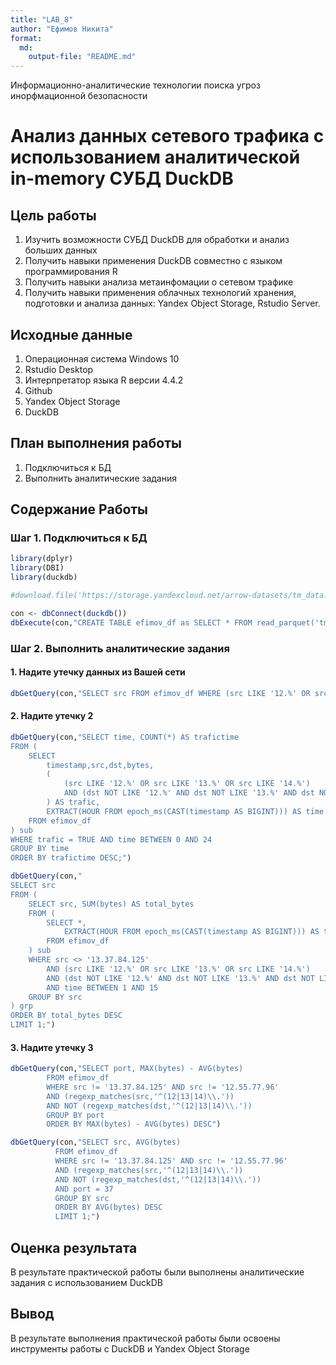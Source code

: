 ```yaml
---
title: "LAB_8"
author: "Ефимов Никита"
format:
  md:
    output-file: "README.md"
---
```


Информационно-аналитические технологии поиска угроз инорфмационной безопасности

# Анализ данных сетевого трафика с использованием аналитической in-memory СУБД DuckDB

## Цель работы

1. Изучить возможности СУБД DuckDB для обработки и анализ больших данных
2. Получить навыки применения DuckDB совместно с языком программирования R
3. Получить навыки анализа метаинфомации о сетевом трафике
4. Получить навыки применения облачных технологий хранения, подготовки и анализа данных: Yandex Object Storage, Rstudio Server.

## Исходные данные

1.  Операционная система Windows 10
2.  Rstudio Desktop
3.  Интерпретатор языка R версии 4.4.2
4.  Github
5.  Yandex Object Storage
6.  DuckDB

## План выполнения работы

1.  Подключиться к БД
2.  Выполнить аналитические задания

## Содержание Работы

### Шаг 1. Подключиться к БД

```r
library(dplyr)
library(DBI)
library(duckdb)

#download.file('https://storage.yandexcloud.net/arrow-datasets/tm_data.pqt', destfile = "tm_data.pqt")

con <- dbConnect(duckdb())
dbExecute(con,"CREATE TABLE efimov_df as SELECT * FROM read_parquet('tm_data.pqt')")
```

### Шаг 2. Выполнить аналитические задания

#### 1. Надите утечку данных из Вашей сети

```r
dbGetQuery(con,"SELECT src FROM efimov_df WHERE (src LIKE '12.%' OR src LIKE '13.%' OR src LIKE '14.%') AND NOT (dst LIKE '12.%' AND dst LIKE '13.%' AND dst LIKE '14.%') GROUP BY src ORDER by sum(bytes) DESC LIMIT 1")
```

#### 2. Надите утечку 2

```r
dbGetQuery(con,"SELECT time, COUNT(*) AS trafictime
FROM (
    SELECT 
        timestamp,src,dst,bytes,
        (
            (src LIKE '12.%' OR src LIKE '13.%' OR src LIKE '14.%')
            AND (dst NOT LIKE '12.%' AND dst NOT LIKE '13.%' AND dst NOT LIKE '14.%')
        ) AS trafic,
        EXTRACT(HOUR FROM epoch_ms(CAST(timestamp AS BIGINT))) AS time
    FROM efimov_df
) sub
WHERE trafic = TRUE AND time BETWEEN 0 AND 24
GROUP BY time
ORDER BY trafictime DESC;")
```

```r
dbGetQuery(con,"
SELECT src
FROM (
    SELECT src, SUM(bytes) AS total_bytes
    FROM (
        SELECT *,
            EXTRACT(HOUR FROM epoch_ms(CAST(timestamp AS BIGINT))) AS time
        FROM efimov_df
    ) sub
    WHERE src <> '13.37.84.125'
        AND (src LIKE '12.%' OR src LIKE '13.%' OR src LIKE '14.%')
        AND (dst NOT LIKE '12.%' AND dst NOT LIKE '13.%' AND dst NOT LIKE '14.%')
        AND time BETWEEN 1 AND 15
    GROUP BY src
) grp
ORDER BY total_bytes DESC
LIMIT 1;")
```

#### 3. Надите утечку 3

```r
dbGetQuery(con,"SELECT port, MAX(bytes) - AVG(bytes)
        FROM efimov_df
        WHERE src != '13.37.84.125' AND src != '12.55.77.96' 
        AND (regexp_matches(src,'^(12|13|14)\\.'))
        AND NOT (regexp_matches(dst,'^(12|13|14)\\.'))
        GROUP BY port
        ORDER BY MAX(bytes) - AVG(bytes) DESC")
```
 
```r
dbGetQuery(con,"SELECT src, AVG(bytes)
          FROM efimov_df
          WHERE src != '13.37.84.125' AND src != '12.55.77.96' 
          AND (regexp_matches(src,'^(12|13|14)\\.'))
          AND NOT (regexp_matches(dst,'^(12|13|14)\\.'))
          AND port = 37
          GROUP BY src
          ORDER BY AVG(bytes) DESC
          LIMIT 1;")
```

## Оценка результата

В результате практической работы были выполнены аналитические задания с использованием DuckDB

## Вывод

В результате выполнения практической работы были освоены инструменты работы с DuckDB и Yandex Object Storage